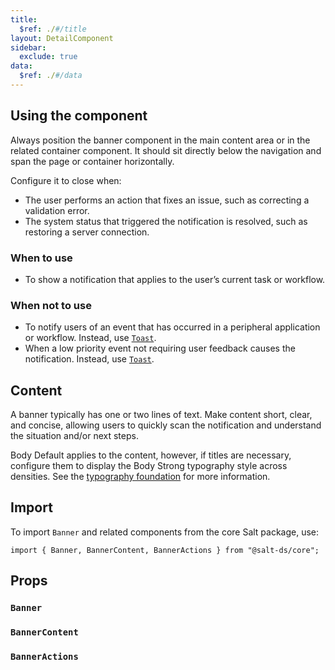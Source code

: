 ```yaml
---
title:
  $ref: ./#/title
layout: DetailComponent
sidebar:
  exclude: true
data:
  $ref: ./#/data
---
```


## Using the component

Always position the banner component in the main content area or in the related container component. It should sit directly below the navigation and span the page or container horizontally.

Configure it to close when:

- The user performs an action that fixes an issue, such as correcting a validation error.
- The system status that triggered the notification is resolved, such as restoring a server connection.

### When to use

- To show a notification that applies to the user’s current task or workflow.

### When not to use

- To notify users of an event that has occurred in a peripheral application or workflow. Instead, use [`Toast`](../toast).
- When a low priority event not requiring user feedback causes the notification. Instead, use [`Toast`](../toast).

## Content

A banner typically has one or two lines of text. Make content short, clear, and concise, allowing users to quickly scan the notification and understand the situation and/or next steps.

Body Default applies to the content, however, if titles are necessary, configure them to display the Body Strong typography style across densities. See the [typography foundation](/salt/foundations/typography/) for more information.

## Import

To import `Banner` and related components from the core Salt package, use:

```
import { Banner, BannerContent, BannerActions } from "@salt-ds/core";
```

## Props

### `Banner`

<PropsTable componentName="Banner" />

### `BannerContent`

<PropsTable componentName="BannerContent" />

### `BannerActions`

<PropsTable componentName="BannerActions" />
